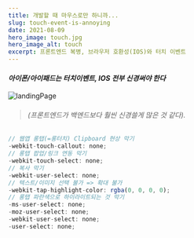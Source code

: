 ```yaml
---
title: 개발할 때 마우스로만 하니까...
slug: touch-event-is-annoying
date: 2021-08-09
hero_image: touch.jpg
hero_image_alt: touch
excerpt: 프론트엔드 복병, 브라우저 호환성(IOS)와 터치 이벤트
---
```


#### <em>아이폰/아이패드는 터치이벤트, IOS 전부 신경써야 한다</em>

![landingPage](./iphone.png)

> <h6>(프론트엔드가 백엔드보다 훨씬 신경쓸게 많은 것 같다).</h6>

```js
// 웹앱 롱탭(=롱터치) Clipboard 현상 막기
-webkit-touch-callout: none;
// 롱탭 팝업/링크 연동 막기
-webkit-touch-select: none;
// 복사 막기
-webkit-user-select: none;
// 텍스트/이미지 선택 불가 => 확대 불가
-webkit-tap-highlight-color: rgba(0, 0, 0, 0);
// 롱탭 파란색으로 하이라이트되는 것 막기
-ms-user-select: none;
-moz-user-select: none;
-webkit-user-select: none;
-user-select: none;
```
